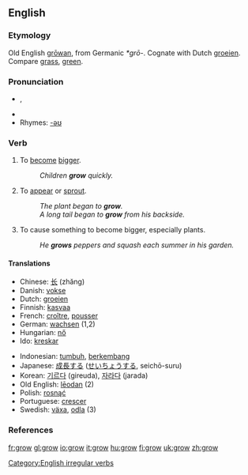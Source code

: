 ==English==

===Etymology===
Old English [[growan|grōwan]], from Germanic ''*grō-''. Cognate with Dutch [[groeien]]. Compare [[grass]], [[green]].

===Pronunciation===
*{{IPA|/ɡrəʊ/}}, {{SAMPA|/gr@U/}}
*{{audio|en-us-grow.ogg|Audio (US)}}
*Rhymes: [[Rhymes:English:-əʊ|-əʊ]]

===Verb===
{{en-verb|grows|growing|grew|grown}}

# {{intransitive}} To [[become]] [[bigger]].
#: ''Children '''grow''' quickly.''
# {{intransitive}} To [[appear]] or [[sprout]].
#: ''The plant began to '''grow'''.''
#: ''A long tail began to '''grow''' from his backside.''
# {{transitive}} To cause something to become bigger, especially plants.
#: ''He '''grows''' peppers and squash each summer in his garden.''

====Translations====
{{top}}
*Chinese: [[长]] (zhăng)
*Danish: [[vokse]]
*Dutch: [[groeien]]
*Finnish: [[kasvaa]]
*French: [[croître]], [[pousser]]
*German: [[wachsen]] (1,2)
*Hungarian: [[nő]]
*Ido: [[kreskar]]
{{mid}}
*Indonesian: [[tumbuh]], [[kembang|berkembang]]
*Japanese: [[成長]]する ([[せいちょう]]する, seichō-suru)
*Korean: [[기르다]] (gireuda), [[자라다]] (jarada)
*Old English: [[leodan|lēodan]] (2)
*Polish: [[rosnąć]]
*Portuguese: [[crescer]]
*Swedish: [[växa]], [[odla]] (3)
{{bottom}}

===References===
{{R:Century 1911}}
{{R:Webster 1913}}

[[Category:English irregular verbs]]

[[fr:grow]]
[[gl:grow]]
[[io:grow]]
[[it:grow]]
[[hu:grow]]
[[fi:grow]]
[[uk:grow]]
[[zh:grow]]